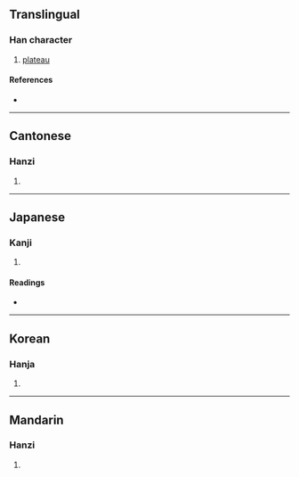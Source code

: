 {{character info/new}}
==Translingual==

===Han character===
{{Han char|rn=32|rad=土|as=11|sn=14|four=44134|canj=GKKK|ids=⿰土爽}}

# [[plateau]]

====References====
* {{Han ref|kx=0237.090|dkj=05401|dj=0475.160|hdz=10479.030|uh=587D|ud=22653|bh=B9D7|bd=47575}}

----

==Cantonese==

===Hanzi===
{{yue-hanzi|jyut=|y=song2}}

# {{rfdef|yue|sort=土11}}

----

==Japanese==

===Kanji===
{{ja-kanji|grade=|rs=土11}}

# {{rfdef|ja|sort=土11}}

====Readings====
* {{ja-readings|on=[[そう]] (sō), [[しょう]] (shō)|kun=}}

----

==Korean==

===Hanja===
{{ko-hanja|hangeul=상|rv=sang|mr=sang}}

# {{rfdef|ko|sort=土11}}

----

==Mandarin==

===Hanzi===
{{cmn-hanzi|pin=[[shuǎng]] ([[shuang3]])|wg=shuang<sup>3</sup>}}

# {{rfdef|cmn|sort=土11}}
